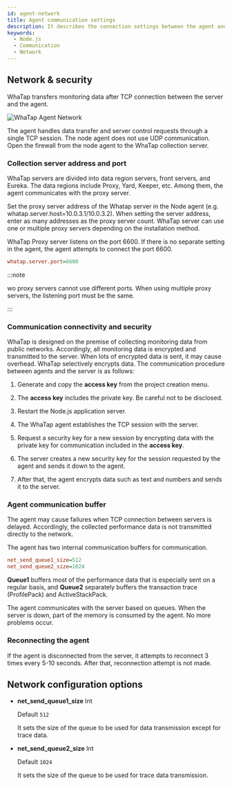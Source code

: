 ```yaml
---
id: agent-network
title: Agent communication settings
description: It describes the connection settings between the agent and the server.
keywords:
  - Node.js
  - Communication
  - Network
---
```


## Network & security

WhaTap transfers monitoring data after TCP connection between the server and the agent.

![WhaTap Agent Network](https://img.whatap.io/media/agent_node/agent_net.png)

The agent handles data transfer and server control requests through a single TCP session. The node agent does not use UDP communication. Open the firewall from the node agent to the WhaTap collection server.

### Collection server address and port

WhaTap servers are divided into data region servers, front servers, and Eureka. The data regions include Proxy, Yard, Keeper, etc. Among them, the agent communicates with the proxy server.

Set the proxy server address of the Whatap server in the Node agent (e.g. whatap.server.host=10.0.3.1/10.0.3.2). When setting the server address, enter as many addresses as the proxy server count. WhaTap server can use one or multiple proxy servers depending on the installation method.

WhaTap Proxy server listens on the port 6600. If there is no separate setting in the agent, the agent attempts to connect the port 6600.

```ini title='whatap.conf'
whatap.server.port=6600
```

:::note

wo proxy servers cannot use different ports. When using multiple proxy servers, the listening port must be the same.

:::

### Communication connectivity and security

WhaTap is designed on the premise of collecting monitoring data from public networks. Accordingly, all monitoring data is encrypted and transmitted to the server. When lots of encrypted data is sent, it may cause overhead. WhaTap selectively encrypts data. The communication procedure between agents and the server is as follows:

1. Generate and copy the **access key** from the project creation menu.

2. The **access key** includes the private key. Be careful not to be disclosed.

3. Restart the Node.js application server.

4. The WhaTap agent establishes the TCP session with the server.

5. Request a security key for a new session by encrypting data with the private key for communication included in the **access key**.

6. The server creates a new security key for the session requested by the agent and sends it down to the agent.

7. After that, the agent encrypts data such as text and numbers and sends it to the server.

### Agent communication buffer

The agent may cause failures when TCP connection between servers is delayed. Accordingly, the collected performance data is not transmitted directly to the network.

The agent has two internal communication buffers for communication.

```ini
net_send_queue1_size=512
net_send_queue2_size=1024
```

**Queue1** buffers most of the performance data that is especially sent on a regular basis, and **Queue2** separately buffers the transaction trace (ProfilePack) and ActiveStackPack.

The agent communicates with the server based on queues. When the server is down, part of the memory is consumed by the agent. No more problems occur.

### Reconnecting the agent

If the agent is disconnected from the server, it attempts to reconnect 3 times every 5\-10 seconds. After that, reconnection attempt is not made.

## Network configuration options


<Commonnetwork />

- **net_send_queue1_size** <span class='type'>Int</span>

  Default `512`

  It sets the size of the queue to be used for data transmission except for trace data.

- **net_send_queue2_size** <span class='type'>Int</span>

  Default `1024`

  It sets the size of the queue to be used for trace data transmission.
